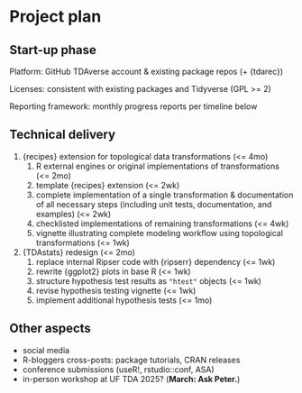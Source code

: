 # Project plan

## Start-up phase
<!--
Covering the planning phase, this section should provide a relatively detailed plan of how work will start on the project. This section is important because projects need to get up and running quickly.

 - [ ] Setting up collaboration platform inc. code for contributors etc.
 - [ ] Licence decisions
 - [ ] Reporting framework
-->

Platform: GitHub TDAverse account & existing package repos (+ {tdarec})

Licenses: consistent with existing packages and Tidyverse (GPL >= 2)

Reporting framework: monthly progress reports per timeline below

## Technical delivery
<!--
Covering the actual delivery of the project this section should provide at least a high-level the implementation. 

Including target dates is really important as you need to be committed and the ISC need to have a means of tracking delivery
-->

1. {recipes} extension for topological data transformations (<= 4mo)
    1. R external engines or original implementations of transformations (<= 2mo)
    2. template {recipes} extension (<= 2wk)
    3. complete implementation of a single transformation & documentation of all necessary steps (including unit tests, documentation, and examples) (<= 2wk)
    4. checklisted implementations of remaining transformations (<= 4wk)
    5. vignette illustrating complete modeling workflow using topological transformations (<= 1wk)
2. {TDAstats} redesign (<= 2mo)
    1. replace internal Ripser code with {ripserr} dependency (<= 1wk)
    2. rewrite {ggplot2} plots in base R (<= 1wk)
    3. structure hypothesis test results as `"htest"` objects (<= 1wk)
    4. revise hypothesis testing vignette (<= 1wk)
    5. implement additional hypothesis tests (<= 1mo)

## Other aspects
<!--
Covering non-technical activities like on-going publicity, paper preparation, discussion groups etc. that might be required to facilitate successful delivery of the project.

 - [ ] Announcement post
 - [ ] Delivery blog post
 - [ ] Twitter
 - [ ] UseR!
 - [ ] ISC meetings
-->

* social media
* R-bloggers cross-posts: package tutorials, CRAN releases
* conference submissions (useR!, rstudio::conf, ASA)
* in-person workshop at UF TDA 2025? (**March: Ask Peter.**)
